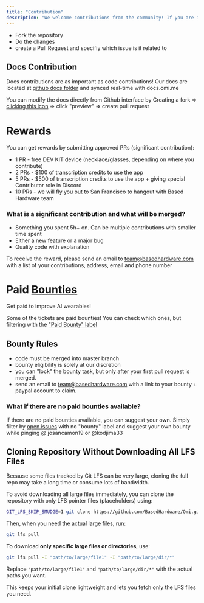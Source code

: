 ```yaml
---
title: "Contribution"
description: "We welcome contributions from the community! If you are interested in improving Omi, check out our  (Some of the tasks have paid bounties) To contribute:"
---
```


* Fork the repository
* Do the changes
* create a Pull Request and specifiy which issue is it related to

## Docs Contribution[​](#docs-contribution "Direct link to Docs Contribution")

Docs contributions are as important as code contributions! Our docs are located at [github docs folder](https://github.com/BasedHardware/Omi/tree/main/docs) and synced real-time with docs.omi.me

You can modify the docs directly from Github interface by Creating a fork => [clicking this icon](https://share.cleanshot.com/dkBSffGr) => click "preview" => create pull request

# Rewards

You can get rewards by submitting approved PRs (significant contribution):

* 1 PR - free DEV KIT device (necklace/glasses, depending on where you contribute)
* 2 PRs - $100 of transcription credits to use the app
* 5 PRs - $500 of transcription credits to use the app + giving special Contributor role in Discord
* 10 PRs - we will fly you out to San Francisco to hangout with Based Hardware team

### What is a significant contribution and what will be merged?[​](#what-is-a-significant-contribution-and-what-will-be-merged "Direct link to What is a significant contribution and what will be merged?")

* Something you spent 5h+ on. Can be multiple contributions with smaller time spent
* Either a new feature or a major bug
* Quality code with explanation

To receive the reward, please send an email to [team@basedhardware.com](mailto:team@basedhardware.com) with a list of your contributions, address, email and phone number

# Paid [Bounties](https://github.com/BasedHardware/Omi/issues?q=is:open+is:issue+label:%22Paid+Bounty+%F0%9F%92%B0%22)

Get paid to improve AI wearables!

Some of the tickets are paid bounties! You can check which ones, but filtering with the ["Paid Bounty" label](https://github.com/BasedHardware/Omi/issues?q=is:open+is:issue+label:%22Paid+Bounty+%F0%9F%92%B0%22)

## Bounty Rules[​](#bounty-rules "Direct link to Bounty Rules")

* code must be merged into master branch
* bounty eligibility is solely at our discretion
* you can "lock" the bounty task, but only after your first pull request is merged.
* send an email to [team@basedhardware.com](mailto:team@basedhardware.com) with a link to your bounty + paypal account to claim.

### What if there are no paid bounties available?[​](#what-if-there-are-no-paid-bounties-available "Direct link to What if there are no paid bounties available?")

If there are no paid bounties available, you can suggest your own. Simply filter by [open issues](https://github.com/BasedHardware/Omi/issues?q=is:open+is:issue+) with no "bounty" label and suggest your own bounty while pinging @ josancamon19 or @kodjima33

## Cloning Repository Without Downloading All LFS Files

Because some files tracked by Git LFS can be very large, cloning the full repo may take a long time or consume lots of bandwidth.

To avoid downloading all large files immediately, you can clone the repository with only LFS pointer files (placeholders) using:

```bash
GIT_LFS_SKIP_SMUDGE=1 git clone https://github.com/BasedHardware/Omi.git
```

Then, when you need the actual large files, run:

```bash
git lfs pull
```

To download **only specific large files or directories**, use:

```bash
git lfs pull -I "path/to/large/file1" -I "path/to/large/dir/*"
```

Replace `"path/to/large/file1"` and `"path/to/large/dir/*"` with the actual paths you want.

This keeps your initial clone lightweight and lets you fetch only the LFS files you need.